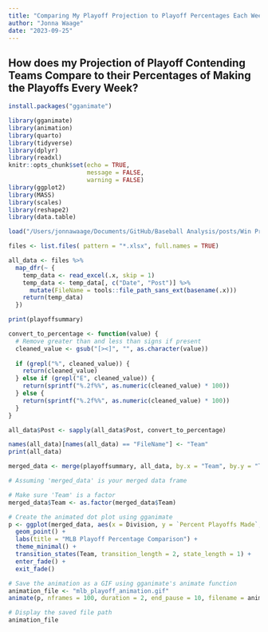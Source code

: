 ```yaml
---
title: "Comparing My Playoff Projection to Playoff Percentages Each Week"
author: "Jonna Waage"
date: "2023-09-25"
---
```


## How does my Projection of Playoff Contending Teams Compare to their Percentages of Making the Playoffs Every Week?

```r
install.packages("gganimate")

library(gganimate)
library(animation)
library(quarto)
library(tidyverse)
library(dplyr)
library(readxl)
knitr::opts_chunk$set(echo = TRUE,
                      message = FALSE,
                      warning = FALSE)
library(ggplot2)
library(MASS)
library(scales)
library(reshape2)
library(data.table)
```

```r
load("/Users/jonnawaage/Documents/GitHub/Baseball Analysis/posts/Win Projection/playoffsummarydata.RData")

files <- list.files( pattern = "*.xlsx", full.names = TRUE)

all_data <- files %>%
  map_dfr(~ {
    temp_data <- read_excel(.x, skip = 1)
    temp_data <- temp_data[, c("Date", "Post")] %>%
      mutate(FileName = tools::file_path_sans_ext(basename(.x)))
    return(temp_data)
  })

print(playoffsummary)

convert_to_percentage <- function(value) {
  # Remove greater than and less than signs if present
  cleaned_value <- gsub("[><]", "", as.character(value))
  
  if (grepl("%", cleaned_value)) {
    return(cleaned_value)
  } else if (grepl("E", cleaned_value)) {
    return(sprintf("%.2f%%", as.numeric(cleaned_value) * 100))
  } else {
    return(sprintf("%.2f%%", as.numeric(cleaned_value) * 100))
  }
}

all_data$Post <- sapply(all_data$Post, convert_to_percentage)

names(all_data)[names(all_data) == "FileName"] <- "Team"
print(all_data)

merged_data <- merge(playoffsummary, all_data, by.x = "Team", by.y = "Team")

# Assuming 'merged_data' is your merged data frame

# Make sure 'Team' is a factor
merged_data$Team <- as.factor(merged_data$Team)

# Create the animated dot plot using gganimate
p <- ggplot(merged_data, aes(x = Division, y = `Percent Playoffs Made`, color = Team)) +
  geom_point() +
  labs(title = "MLB Playoff Percentage Comparison") +
  theme_minimal() +
  transition_states(Team, transition_length = 2, state_length = 1) +
  enter_fade() +
  exit_fade()

# Save the animation as a GIF using gganimate's animate function
animation_file <- "mlb_playoff_animation.gif"
animate(p, nframes = 100, duration = 2, end_pause = 10, filename = animation_file)

# Display the saved file path
animation_file




```

